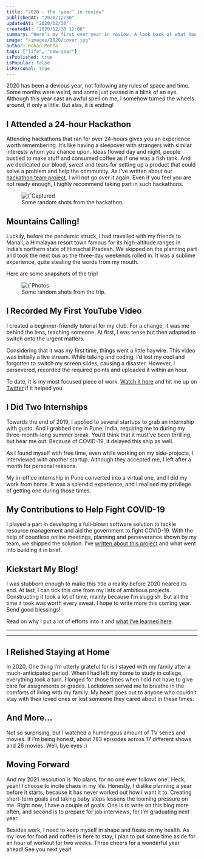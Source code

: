 ```yaml
---
title: "2020 - the ‘year’ in review"
publishedAt: "2020/12/30"
updatedAt: "2020/12/30"
createdAt: "2020/12/30 12:00"
summary: "Here’s my first ever year in review. A look back at what has been a difficult year for everyone, but I've managed to reverse its spell on me."
image: "/images/2020/cover.jpg"
author: Rohan Mehta
tags: ["life", "new-year"]
isPublished: true
isPopular: false
isPersonal: true
---
```


2020 has been a devious year, not following any rules of space and time. Some months were weird, and some just passed in a blink of an eye. Although this year cast an awful spell on me, I somehow turned the wheels around, if only a little. But alas, it is ending!

## I Attended a 24-hour Hackathon

Attending hackathons that ran for over 24-hours gives you an experience worth remembering. It’s like having a sleepover with strangers with similar interests whom you chance upon. Ideas flowed day and night, people bustled to make stuff and consumed coffee as if one was a fish tank. And we dedicated our blood, sweat and tears for setting up a product that could solve a problem and help the community. As I’ve written about our [hackathon team project](/projects/mobitrack), I will not go over it again. Even if you feel you are not ready enough, I highly recommend taking part in such hackathons.

<figure>
	<div className="flex">
		<Image
			className="rounded"
			alt={`Captured moments from the hackathon`}
			src={`/images/2020/hackathon.jpg`}
			width={1024}
			height={1024}
		/>
	</div>
	<figcaption>Some random shots from the hackathon.</figcaption>
</figure>

## Mountains Calling!

Luckily, before the pandemic struck, I had travelled with my friends to Manali, a Himalayan resort town famous for its high-altitude ranges in India’s northern state of Himachal Pradesh. We skipped on the planning part and took the next bus as the three-day weekends rolled in. It was a sublime experience, quite stealing the words from my mouth.

Here are some snapshots of the trip!

<figure>
	<div className="flex">
		<Image
			className="rounded"
			alt={`Photos from Manali Trip`}
			src={`/images/2020/trip.jpg`}
			width={1024}
			height={1024}
		/>
	</div>
	<figcaption>Some random shots from the trip.</figcaption>
</figure>

## I Recorded My First YouTube Video

I created a beginner-friendly tutorial for my club. For a change, it was me behind the lens, teaching someone. At first, I was tense but then adapted to switch onto the urgent matters.

Considering that it was my first time, things went a little haywire. This video was initially a live stream. While talking and coding, I’d lost my cool and forgotten to switch my screen slides, causing a disaster. However, I persevered, recorded the required points and uploaded it within an hour.

To date, it is my most focused piece of work. [Watch it here](https://go.dsckiet.com/learnjs) and hit me up on [Twitter](https://twitter.com/rhnmht30) if it helped you.

## I Did Two Internships

Towards the end of 2019, I applied to several startups to grab an internship with gusto. And I grabbed one in Pune, India, requiring me to during my three-month-long summer break. You’d think that it must’ve been thrilling, but hear me out. Because of COVID-19, it delayed this ship as well.

As I found myself with free time, even while working on my side-projects, I interviewed with another startup. Although they accepted me, I left after a month for personal reasons.

My in-office internship in Pune converted into a virtual one, and I did my work from home. It was a splendid experience, and I realised my privilege of getting one during those times.

## My Contributions to Help Fight COVID-19

I played a part in developing a full-blown software solution to tackle resource management and aid the government to fight COVID-19. With the help of countless online meetings, planning and perseverance shown by my team, we shipped the solution. I’ve [written about this project](/projects/covid19-erp) and what went into building it in brief.

## Kickstart My Blog!

I was stubborn enough to make this title a reality before 2020 neared its end. At last, I can tick this one from my lists of ambitious projects. Constructing it took a lot of time, mainly because I’m sluggish. But all the time it took was worth every sweat. I hope to write more this coming year. Send good blessings!

Read on why I put a lot of efforts into it and [what I’ve learned here](/blog/i-over-engineered-my-blog).

<hr />
<NewsletterForm />
<hr />

## I Relished Staying at Home

In 2020, One thing I’m utterly grateful for is I stayed with my family after a much-anticipated period. When I had left my home to study in college, everything took a turn. I longed for those times when I did not have to give care for assignments or grades. Lockdown served me to breathe in the comforts of living with my family. My heart goes out to anyone who couldn’t stay with their loved ones or lost someone they cared about in these times.

## And More...

Not so surprising, but I watched a humongous amount of TV series and movies. If I’m being honest, about 783 episodes across 17 different shows and 26 movies. Well, bye eyes :)

## Moving Forward

And my 2021 resolution is ‘No plans, for no one ever follows one’. Heck, yeah! I choose to incite chaos in my life. Honestly, I dislike planning a year before it starts, because it has never worked out how I want it to. Creating short-term goals and taking baby steps lessens the looming pressure on me. Right now, I have a couple of goals. One is to write on this blog more often, and second is to prepare for job interviews, for I’m graduating next year.

Besides work, I need to keep myself in shape and fixate on my health. As my love for food and coffee is here to stay, I plan to put some time aside for an hour of workout for two weeks. Three cheers for a wonderful year ahead! See you next year!
